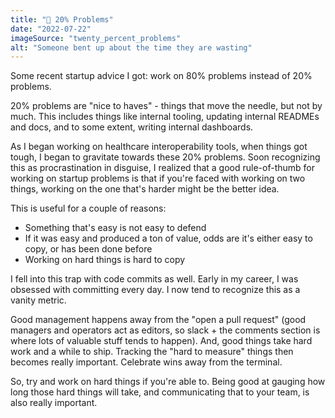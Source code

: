 ```yaml
---
title: "🤔 20% Problems"
date: "2022-07-22"
imageSource: "twenty_percent_problems"
alt: "Someone bent up about the time they are wasting"
---
```


Some recent startup advice I got: work on 80% problems instead of 20% problems.

20% problems are "nice to haves" - things that move the needle, but not by much. This includes things like internal tooling, updating internal READMEs and docs, and to some extent, writing internal dashboards.

As I began working on healthcare interoperability tools, when things got tough, I began to gravitate towards these 20% problems. Soon recognizing this as procrastination in disguise, I realized that a good rule-of-thumb for working on startup problems is that if you're faced with working on two things, working on the one that's harder might be the better idea.

This is useful for a couple of reasons:

- Something that's easy is not easy to defend
- If it was easy and produced a ton of value, odds are it's either easy to copy, or has been done before
- Working on hard things is hard to copy

I fell into this trap with code commits as well. Early in my career, I was obsessed with committing every day. I now tend to recognize this as a vanity metric.

Good management happens away from the "open a pull request" (good managers and operators act as editors, so slack + the comments section is where lots of valuable stuff tends to happen). And, good things take hard work and a while to ship. Tracking the "hard to measure" things then becomes really important. Celebrate wins away from the terminal.

So, try and work on hard things if you're able to. Being good at gauging how long those hard things will take, and communicating that to your team, is also really important.
